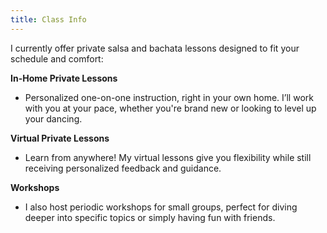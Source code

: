 ```yaml
---
title: Class Info
---
```


I currently offer private salsa and bachata lessons designed to fit your schedule and comfort:

**In-Home Private Lessons**

- Personalized one-on-one instruction, right in your own home. I’ll work with you at your pace, whether you're brand new or looking to level up your dancing.

**Virtual Private Lessons**

- Learn from anywhere! My virtual lessons give you flexibility while still receiving personalized feedback and guidance.

**Workshops**

- I also host periodic workshops for small groups, perfect for diving deeper into specific topics or simply having fun with friends.
